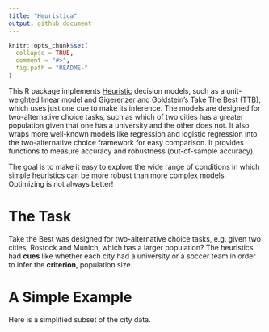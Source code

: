 ```yaml
---
title: "Heuristica"
output: github_document
---
```


<!-- README.md is generated from README.Rmd. Please edit that file and then run: -->
<!-- library(knitr); knit("README.Rmd") -->

```r
knitr::opts_chunk$set(
  collapse = TRUE,
  comment = "#>",
  fig.path = "README-"
)
```

This R package implements [Heuristic](http://en.wikipedia.org/wiki/Heuristic) decision models, such as a unit-weighted linear model and Gigerenzer and Goldstein's Take The Best (TTB), which uses just one cue to make its inference.  The models are designed for two-alternative choice tasks, such as which of two cities has a greater population given that one has a university and the other does not.  It also wraps more well-known models like regression and logistic regression into the two-alternative choice framework for easy comparison.  It provides functions to measure accuracy and robustness (out-of-sample accuracy).

The goal is to make it easy to explore the wide range of conditions in which simple heuristics can be more robust than more complex models.  Optimizing is not always better!

# The Task

Take the Best was designed for two-alternative choice tasks, e.g. given two cities, Rostock and Munich, which has a larger population?  The heuristics had __cues__ like whether each city had a university or a soccer team in order to infer the __criterion__, population size.

# A Simple Example

Here is a simplified subset of the city data.



